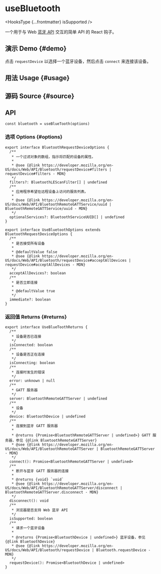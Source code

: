 # useBluetooth


<HooksType {...frontmatter} isSupported />

一个用于与 Web [蓝牙 API](https://developer.mozilla.org/en-US/docs/Web/API/Web_Bluetooth_API) 交互的简单 API 的 React 钩子。

## 演示 Demo \{#demo}

点击 `requestDevice` 以选择一个蓝牙设备，然后点击 `connect` 来连接该设备。


<App />

## 用法 Usage \{#usage}



## 源码 Source \{#source}


<Source />

## API

```tsx
const bluetooth = useBlueTooth(options)
```

### 选项 Options \{#options}

```tsx
export interface BluetoothRequestDeviceOptions {
  /**
   * 一个过滤对象的数组，指示将匹配的设备的属性。
   *
   * @see {@link https://developer.mozilla.org/en-US/docs/Web/API/Bluetooth/requestDevice#filters | requestDevice#filters - MDN}
   */
  filters?: BluetoothLEScanFilter[] | undefined
  /**
   * 应用程序希望在远程设备上访问的服务列表。
   *
   * @see {@link https://developer.mozilla.org/en-US/docs/Web/API/BluetoothRemoteGATTService/uuid | BluetoothRemoteGATTService/uuid - MDN}
   */
  optionalServices?: BluetoothServiceUUID[] | undefined
}

export interface UseBluetoothOptions extends BluetoothRequestDeviceOptions {
  /**
   * 是否接受所有设备
   *
   * @defaultValue false
   * @see {@link https://developer.mozilla.org/en-US/docs/Web/API/Bluetooth/requestDevice#acceptAllDevices | requestDevice#acceptAllDevices - MDN}
   */
  acceptAllDevices?: boolean
  /**
   * 是否立即连接
   *
   * @defaultValue true
   */
  immediate?: boolean
}
```

### 返回值 Returns \{#returns}

```tsx
export interface UseBlueToothReturns {
  /**
   * 设备是否已连接
   */
  isConnected: boolean
  /**
   * 设备是否正在连接
   */
  isConnecting: boolean
  /**
   * 连接时发生的错误
   */
  error: unknown | null
  /**
   * GATT 服务器
   */
  server: BluetoothRemoteGATTServer | undefined
  /**
   * 设备
   */
  device: BluetoothDevice | undefined
  /**
   * 连接到蓝牙 GATT 服务器
   *
   * @returns {Promise<BluetoothRemoteGATTServer | undefined>} GATT 服务器，参见 {@link BluetoothRemoteGATTServer}
   * @see {@link https://developer.mozilla.org/en-US/docs/Web/API/BluetoothRemoteGATTServer | BluetoothRemoteGATTServer - MDN}
   */
  connect(): Promise<BluetoothRemoteGATTServer | undefined>
  /**
   * 断开与蓝牙 GATT 服务器的连接
   *
   * @returns {void} `void`
   * @see {@link https://developer.mozilla.org/en-US/docs/Web/API/BluetoothRemoteGATTServer/disconnect | BluetoothRemoteGATTServer.disconnect - MDN}
   */
  disconnect(): void
  /**
   * 浏览器是否支持 Web 蓝牙 API
   */
  isSupported: boolean
  /**
   * 请求一个蓝牙设备
   *
   * @returns {Promise<BluetoothDevice | undefined>} 蓝牙设备，参见 {@link BluetoothDevice}
   * @see {@link https://developer.mozilla.org/en-US/docs/Web/API/Bluetooth/requestDevice | Bluetooth.requestDevice - MDN}
   */
  requestDevice(): Promise<BluetoothDevice | undefined>
}
```
